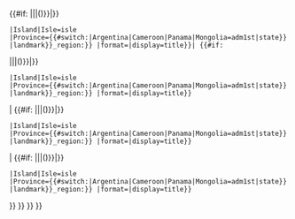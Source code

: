 <includeonly>{{#if:{{{3|}}}
|{{coord|{{{1|0}}}|{{{2|0}}}|{{{3|0}}}|{{{4|N}}}|{{{5|0}}}|{{{6|0}}}|{{{7|0}}}|{{{8|E}}}|<!--

-->{{#if:{{{coor_param|}}}|{{{coor_param}}}|type:{{#switch:{{{type}}}
 |River|Stream|Creek = river
 |Mountain|Range= mountain
 |Borough|City|Settlement|settlement|town|Town|Township|Village=city{{#if:{{{pop}}}|{{#iferror:{{#expr:{{{pop}}}+1}}||({{{pop}}})}}|}}
 |Island|Isle=isle
 |Province={{#switch:{{{country}}}|Argentina|Cameroon|Panama|Mongolia=adm1st|state}}
 |landmark}}_region:{{CountryAbbr|{{{country|}}}|{{{state|}}}}}}}<!--

-->|format={{{format|dms}}}|display=title}}| {{#if:{{{2|}}}
|{{coord|{{{1|0}}}|{{{2|0}}}|{{{4|N}}}|{{{5|0}}}|{{{6|0}}}|{{{8|E}}}|<!--

-->{{#if:{{{coor_param|}}}|{{{coor_param}}}|type:{{#switch:{{{type}}}
 |River|Stream|Creek = river
 |Mountain|Range= mountain
 |Borough|City|Settlement|settlement|town|Town|Township|Village=city{{#if:{{{pop}}}|{{#iferror:{{#expr:{{{pop}}}+1}}||({{{pop}}})}}|}}
 |Island|Isle=isle
 |Province={{#switch:{{{country}}}|Argentina|Cameroon|Panama|Mongolia=adm1st|state}}
 |landmark}}_region:{{CountryAbbr|{{{country|}}}|{{{state|}}}}}}}<!--

-->|format={{{format|dms}}}|display=title}}
| {{#if:{{{4|}}} 
|{{coord|{{{1|0}}}|{{{4|N}}}|{{{5|0}}}|{{{8|E}}}|<!--

-->{{#if:{{{coor_param|}}}|{{{coor_param}}}|type:{{#switch:{{{type}}}
 |River|Stream|Creek = river
 |Mountain|Range= mountain
 |Borough|City|Settlement|settlement|town|Town|Township|Village=city{{#if:{{{pop}}}|{{#iferror:{{#expr:{{{pop}}}+1}}||({{{pop}}})}}|}}
 |Island|Isle=isle
 |Province={{#switch:{{{country}}}|Argentina|Cameroon|Panama|Mongolia=adm1st|state}}
 |landmark}}_region:{{CountryAbbr|{{{country|}}}|{{{state|}}}}}}}<!--

-->|format={{{format|dec}}}|display=title}} 
| {{#if:{{{1|}}}
|{{coord|{{{1|0}}}|{{{5|0}}}|<!--

-->{{#if:{{{coor_param|}}}|{{{coor_param}}}|type:{{#switch:{{{type}}}
 |River|Stream|Creek = river
 |Mountain|Range= mountain
 |Borough|City|Settlement|settlement|town|Town|Township|Village=city{{#if:{{{pop}}}|{{#iferror:{{#expr:{{{pop}}}+1}}||({{{pop}}})}}|}}
 |Island|Isle=isle
 |Province={{#switch:{{{country}}}|Argentina|Cameroon|Panama|Mongolia=adm1st|state}}
 |landmark}}_region:{{CountryAbbr|{{{country|}}}|{{{state|}}}}}}}<!--

-->|format={{{format|dec}}}|display=title}}
}} }} }} }}</includeonly><noinclude>
{{documentation}}
</noinclude>